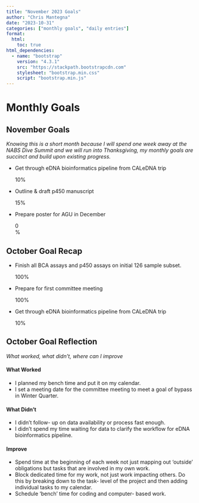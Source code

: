 ```yaml
---
title: "November 2023 Goals"
author: "Chris Mantegna"
date: "2023-10-31"
categories: ["monthly goals", "daily entries"]
format:
  html:
    toc: true
html_dependencies:
  - name: "bootstrap"
    version: "4.3.1"
    src: "https://stackpath.bootstrapcdn.com"
    stylesheet: "bootstrap.min.css"
    script: "bootstrap.min.js"
---
```


# Monthly Goals

## November Goals

*Knowing this is a short month because I will spend one week away at the
NABS Dive Summit and we will run into Thanksgiving, my monthly goals are
succinct and build upon existing progress.*

-   Get through eDNA bioinformatics pipeline from CALeDNA trip

    ::: progress
    ::: {.progress-bar role="progressbar" style="width: 10%;" aria-valuenow="75" aria-valuemin="0" aria-valuemax="100"}
    10%
    :::
    :::

-   Outline & draft p450 manuscript

    ::: progress
    ::: {.progress-bar role="progressbar" style="width: 15%;" aria-valuenow="50" aria-valuemin="0" aria-valuemax="100"}
    15%
    :::
    :::

-   Prepare poster for AGU in December

    ::: progress
    ::: {.progress-bar role="progressbar" style="width: 0%;" aria-valuenow="0" aria-valuemin="0" aria-valuemax="100"}
    0%
    :::
    :::

## October Goal Recap

-   Finish all BCA assays and p450 assays on initial 126 sample subset.

    ::: progress
    ::: {.progress-bar role="progressbar" style="width: 100%;" aria-valuenow="100" aria-valuemin="0" aria-valuemax="100"}
    100%
    :::
    :::

-   Prepare for first committee meeting

    ::: progress
    ::: {.progress-bar role="progressbar" style="width: 100%;" aria-valuenow="100" aria-valuemin="0" aria-valuemax="100"}
    100%
    :::
    :::

-   Get through eDNA bioinformatics pipeline from CALeDNA trip

    ::: progress
    ::: {.progress-bar role="progressbar" style="width: 10%;" aria-valuenow="10" aria-valuemin="0" aria-valuemax="100"}
    10%
    :::
    :::

## October Goal Reflection

*What worked, what didn't, where can I improve*

#### What Worked

-   I planned my bench time and put it on my calendar.
-   I set a meeting date for the committee meeting to meet a goal of
    bypass in Winter Quarter.

#### What Didn't

-   I didn't follow- up on data availability or process fast enough.\
-   I didn't spend my time waiting for data to clarify the workflow for
    eDNA bioinformatics pipeline.

#### Improve

-   Spend time at the beginning of each week not just mapping out
    'outside' obligations but tasks that are involved in my own work.
-   Block dedicated time for my work, not just work impacting others. Do
    this by breaking down to the task- level of the project and then
    adding individual tasks to my calendar.
-   Schedule 'bench' time for coding and computer- based work.
